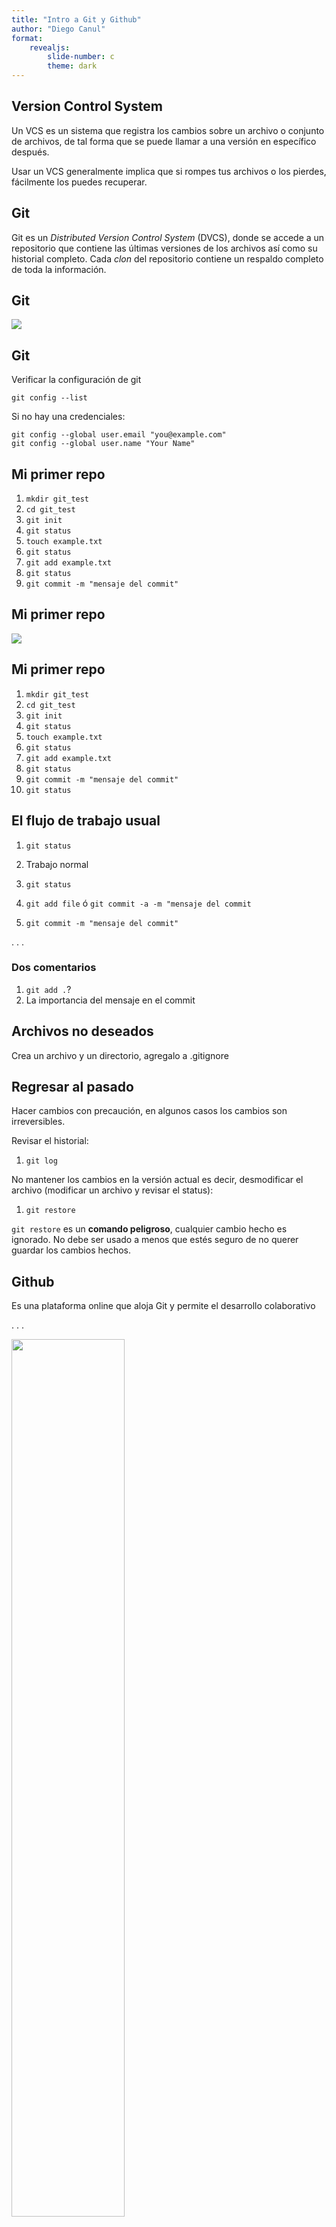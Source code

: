 ```yaml
---
title: "Intro a Git y Github"
author: "Diego Canul"
format: 
    revealjs:
        slide-number: c
        theme: dark
---
```

## Version Control System 
Un VCS es un sistema que registra los cambios sobre un archivo o conjunto de archivos, de tal forma que se puede llamar a una versión en específico después.

Usar un VCS generalmente implica que si rompes tus archivos o los pierdes, fácilmente los puedes recuperar.

## Git
Git es un _Distributed Version Control System_ (DVCS), donde se accede a un repositorio que contiene las últimas versiones de los archivos así como su historial completo. Cada _clon_ del repositorio contiene un respaldo completo de toda la información.

## Git
![](./img/scenario1.png){fig-align="center"}

## Git
Verificar la configuración de git
```
git config --list
```
Si no hay una credenciales:
```
git config --global user.email "you@example.com"
git config --global user.name "Your Name"
```
## Mi primer repo {.smaller}
1. ``` mkdir git_test ```
1. ``` cd git_test ```
1. ``` git init ```
1. ``` git status ```
1. ``` touch example.txt ```
1. ``` git status ```
1. ``` git add example.txt ```
1. ``` git status ```
1. ``` git commit -m "mensaje del commit" ```

## Mi primer repo
![](./img/error_commit.png){fig-align="center"}

## Mi primer repo {.smaller}
1. ``` mkdir git_test ```
1. ``` cd git_test ```
1. ``` git init ```
1. ``` git status ```
1. ``` touch example.txt ```
1. ``` git status ```
1. ``` git add example.txt ```
1. ``` git status ```
1. ``` git commit -m "mensaje del commit" ```
1. ``` git status ```

## El flujo de trabajo usual
:::{.incremental}
1. ``` git status ```
1. Trabajo normal
1. ``` git status ```
1. ``` git add file ``` ó ``` git commit -a -m "mensaje del commit ```

1. ```git commit -m "mensaje del commit" ```
:::

. . .

### Dos comentarios
1. ``` git add .```?
1. La importancia del mensaje en el commit

## Archivos no deseados
Crea un archivo y un directorio, agregalo a .gitignore


## Regresar al pasado {.scrollable}
Hacer cambios con precaución, en algunos casos los cambios son irreversibles.

Revisar el historial:

1. ``` git log```

No mantener los cambios en la versión actual es decir, desmodificar el archivo (modificar un archivo y revisar el status):

1. ``` git restore```

``` git restore ``` es un **comando peligroso**, cualquier cambio hecho es ignorado. No debe ser usado a menos que estés seguro de no querer guardar los cambios hechos.

## Github {.smaller}
Es una plataforma online que aloja Git y permite el desarrollo colaborativo

. . .

![](./img/scenario2.png){fig-align="center" width=60%}

## Configuración del SSH {.scrollable}
**En la terminal:**

1. ``` ssh-keygen -t ed25519 -C "tu_correo_en_github@example.com" ``` (enter, enter, enter)
1. ``` eval "$(ssh-agent -s)" ```
1. ``` ssh-add ~/.ssh/id_ed25519 ```
1. ``` cat ~/.ssh/id_ed25519.pub ``` y copiar el output

**En Github:**

1. Ir a Settings
1. Claves SSH y GPG
1. Nueva clave SSH
1. Agregar clave

**Comprobar la conexión en terminal:**

1. ``` ssh -T git@github.com ```
1. :-)

## Clonando un repo
Otra forma de crear un repo es creando uno desde [github.com](github.com) y luego haciendo usando el comando ``` git clone github.com/tu_repo ```.

Puedes clonar un repo y usarlo de manera local o personal, o clonar un repo donde participas en un proyecto.

## Interactuando con github I {.scrollable}
1. Abre el siguiente repo: [https://github.com/dcanulr/git_eolica](https://github.com/dcanulr/git_eolica) y copia el link clone ssh

1. Realiza el clon del repo ``` git clone git@github.com:dcanulr/git_eolica.git```

1. Crea un archivo nombrado "tu_nombre.csv" y actualiza el repo 

1. Una vez hecho el commit local, revisa ``` git status ``` actualiza el repo remoto con ``` git push```

## Interactuando con github II {.scrollable}
1. Si existen cambios hechos en el repo remoto se verán reflejados en el status

1. Para actualizar los cambios remotos utiliza ``` git pull```

1. Trabaja de manera local y realiza el commit [local], y después realiza el push [remoto]

## 
![](./img/scenario3.png)

##
![](./img/scenario5.png)
